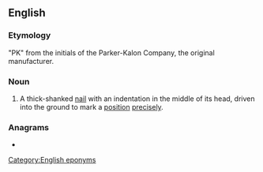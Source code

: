 ==English==
{{wikipedia}}

===Etymology===
"PK" from the initials of the Parker-Kalon Company, the original manufacturer.

===Noun===
{{en-noun|head=PK [[nail]]}}

# {{lb|en|surveying}} A thick-shanked [[nail]] with an indentation in the middle of its head, driven into the ground to mark a [[position]] [[precisely]].

===Anagrams===
* {{anagrams|en|a=aiklnp|Kalpin|plakin}}

[[Category:English eponyms]]